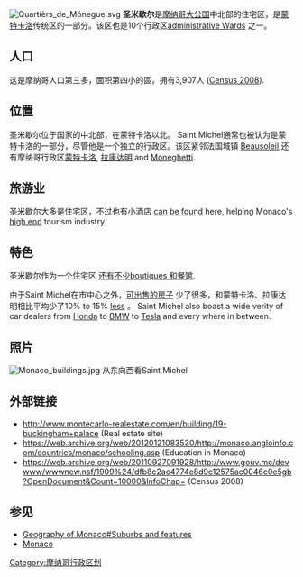 [[File:Quartièrs_de_Mónegue.svg|right]]
'''圣米歇尔'''是[[摩纳哥大公国|摩纳哥大公国]]中北部的住宅区，是[[蒙特卡洛|蒙特卡洛]]传统区的一部分。该区也是10个行政区[https://web.archive.org/web/20110927091928/http://www.gouv.mc/devwww/wwwnew.nsf/1909%24/dfb8c2ae4774e8d9c12575ac0046c0e5gb?OpenDocument&Count=10000&InfoChap= administrative Wards] 之一。

==人口==
这是摩纳哥人口第三多，面积第四小的區，拥有3,907人 ([https://web.archive.org/web/20110927091928/http://www.gouv.mc/devwww/wwwnew.nsf/1909%24/dfb8c2ae4774e8d9c12575ac0046c0e5gb?OpenDocument&Count=10000&InfoChap= Census 2008]).

==位置==
圣米歇尔位于国家的中北部，在蒙特卡洛以北。 Saint Michel通常也被认为是蒙特卡洛的一部分，尽管他是一个独立的行政区。该区紧邻法国城镇 [[Beausoleil|Beausoleil]],还有摩纳哥行政区[[蒙特卡洛|蒙特卡洛]], [[拉康达明|拉康达明]] and [[Moneghetti|Moneghetti]].

==旅游业==
圣米歇尔大多是住宅区，不过也有小酒店 [http://www.planetware.com/monaco/moneghetti-mc-mc-mone.htm%20 can be found] here, helping Monaco's [http://www.planetware.com/monaco/moneghetti-mc-mc-mone.htm high end]{{Wayback|url=http://www.planetware.com/monaco/moneghetti-mc-mc-mone.htm |date=20090228201144 }} tourism industry.

==特色==
圣米歇尔作为一个住宅区 [http://www.visitmonaco.com/us/Places-to-visit/Walks 还有不少boutiques 和餐馆]{{Wayback|url=http://www.visitmonaco.com/us/Places-to-visit/Walks |date=20120106073322 }}. 

由于Saint Michel在市中心之外，[http://www.montecarlo-realestate.com/en/building/19-buckingham+palace 可出售的房子]{{Wayback|url=http://www.montecarlo-realestate.com/en/building/19-buckingham+palace |date=20120407071853 }} 少了很多，和蒙特卡洛、拉康达明相比平均少了10% to 15% [https://web.archive.org/web/20110927091928/http://www.gouv.mc/devwww/wwwnew.nsf/1909%24/dfb8c2ae4774e8d9c12575ac0046c0e5gb?OpenDocument&Count=10000&InfoChap= less] 。
Saint Michel also boast a wide verity of car dealers from [[Honda|Honda]] to [[BMW|BMW]] to [[Tesla_Motors|Tesla]] and every where in between.

==照片==
[[File:Monaco_buildings.jpg|thumb]] 从东向西看Saint Michel

==外部链接==
* http://www.montecarlo-realestate.com/en/building/19-buckingham+palace{{Wayback|url=http://www.montecarlo-realestate.com/en/building/19-buckingham+palace |date=20120407071853 }}  (Real estate site)
* https://web.archive.org/web/20120121083530/http://monaco.angloinfo.com/countries/monaco/schooling.asp (Education in Monaco)
* https://web.archive.org/web/20110927091928/http://www.gouv.mc/devwww/wwwnew.nsf/1909%24/dfb8c2ae4774e8d9c12575ac0046c0e5gb?OpenDocument&Count=10000&InfoChap=   (Census 2008)

== 参见 ==

* [[Geography_of_Monaco#Suburbs_and_features|Geography of Monaco#Suburbs and features]]
* [[Monaco|Monaco]]

{{Administrative divisions of Monaco}}

{{coord|43.7405|7.4237|display=title|region:MC}}
[[Category:摩纳哥行政区划|Category:摩纳哥行政区划]]
